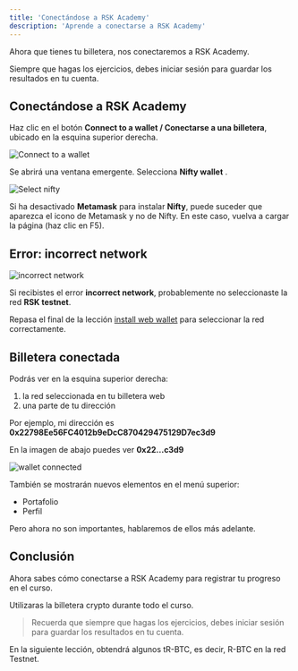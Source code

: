 ---
title: 'Conectándose a RSK Academy'
description: 'Aprende a conectarse a RSK Academy'
---

Ahora que tienes tu billetera, nos conectaremos a RSK Academy.

Siempre que hagas los ejercicios,
debes iniciar sesión para guardar los resultados en tu cuenta.

## Conectándose a RSK Academy

Haz clic en el botón **Connect to a wallet / Conectarse a una billetera**, ubicado en la esquina superior derecha.

![Connect to a wallet](/img/courses/dev/01/connecting-to-academy/image-01.png)

Se abrirá una ventana emergente. Selecciona **Nifty wallet** .

![Select nifty](/img/courses/dev/01/connecting-to-academy/image-02.png)

Si ha desactivado **Metamask** para instalar **Nifty**,
puede suceder que aparezca el icono de Metamask y no de Nifty.
En este caso, vuelva a cargar la página (haz clic en F5).

## Error: incorrect network

![incorrect network](/img/courses/dev/01/connecting-to-academy/image-04.png)

Si recibistes el error **incorrect network**,
probablemente no seleccionaste la red **RSK testnet**.

Repasa el final de la lección
[install web wallet](/courses/dev/01/install-web-wallet)
para seleccionar la red correctamente.

## Billetera conectada

Podrás ver en la esquina superior derecha:

1. la red seleccionada en tu billetera web
2. una parte de tu dirección

Por ejemplo, mi dirección es
**0x22798Ee56FC4012b9eDcC870429475129D7ec3d9**

En la imagen de abajo puedes ver **0x22...c3d9**

![wallet connected](/img/courses/dev/01/connecting-to-academy/image-03.png)

También se mostrarán nuevos elementos en el menú superior:

- Portafolio
- Perfil

Pero ahora no son importantes, hablaremos de ellos más adelante.

## Conclusión

Ahora sabes cómo conectarse a RSK Academy para registrar tu progreso en el curso.

Utilizaras la billetera crypto durante todo el curso.

> Recuerda que siempre que hagas los ejercicios,
> debes iniciar sesión para guardar los resultados en tu cuenta.

En la siguiente lección, obtendrá algunos tR-BTC, es decir, R-BTC en la red Testnet.

